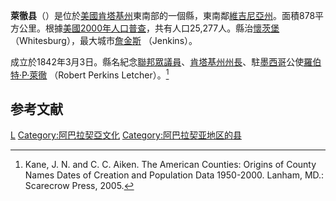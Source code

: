 {{noteTA
|T=zh-hans:莱彻县 (肯塔基州);zh-hk:萊徹縣 (肯塔基州);zh-tw:萊徹郡 (肯塔基州);
|1=zh-hans:县;zh-hk:縣;zh-tw:郡;
}}
<!--[[File:Map_of_Kentucky_highlighting_Letcher_County.svg|250px]]-->
{{Infobox U.S. County
| county = 萊徹縣
| state = 肯塔基州
| en county = Letcher County
| en state = Kentucky
| seal = 
| founded year = 1842
| founded date = 
| seat wl = Whitesburg
| largest city wl = Jenkins
| area mi = 339
| area km = 878
| area land mi = 339
| area land km = 878
| area water mi = 0
| area water km = 0
| area percentage = 0.02%
| census yr = 2000
| pop = 25,277
| density mi = 75
| density km = 29
| time zone = Eastern
| UTC offset = -5
| DST offset = -4
| footnotes = 
| web = www.letchercountykentucky.net
| named for = [[Robert_P._Letcher|Robert P. Letcher]], [[Governor_of_Kentucky|Governor of Kentucky]] (1840–1844).
}}
'''萊徹县'''（{{lang-en|Letcher County}}）是位於[[美國|美國]][[肯塔基州|肯塔基州]]東南部的一個縣，東南鄰[[維吉尼亞州|維吉尼亞州]]。面積878平方公里。根據[[美國2000年人口普查|美國2000年人口普查]]，共有人口25,277人。縣治[[懷茨堡_(肯塔基州)|懷茨堡]] （Whitesburg），最大城市[[詹金斯_(肯塔基州)|詹金斯]] （Jenkins）。

成立於1842年3月3日。縣名紀念[[美國眾議院|聯邦眾議員]]、[[肯塔基州州長|肯塔基州州長]]、駐[[墨西哥|墨西哥]]公使[[羅伯特·P·萊徹|羅伯特·P·萊徹]] （Robert Perkins Letcher）。<ref>Kane, J. N. and C. C. Aiken. The American Counties: Origins of County Names Dates of Creation and Population Data 1950-2000. Lanham, MD.: Scarecrow Press, 2005.</ref>

==参考文献==
{{reflist}}

[[Category:肯塔基州行政区划|L]]
[[Category:阿巴拉契亞文化|Category:阿巴拉契亞文化]]
[[Category:阿巴拉契亚地区的县|Category:阿巴拉契亚地区的县]]